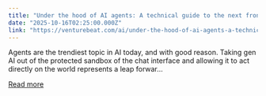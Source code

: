 ```yaml
---
title: "Under the hood of AI agents: A technical guide to the next frontier of gen AI"
date: "2025-10-16T02:25:00.000Z"
link: "https://venturebeat.com/ai/under-the-hood-of-ai-agents-a-technical-guide-to-the-next-frontier-of-gen-ai"
---
```


Agents are the trendiest topic in AI today, and with good reason. Taking gen AI out of the protected sandbox of the chat interface and allowing it to act directly on the world represents a leap forwar...

[Read more](https://venturebeat.com/ai/under-the-hood-of-ai-agents-a-technical-guide-to-the-next-frontier-of-gen-ai)
